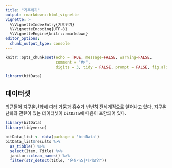 ```yaml
---
title: "기후위기"
output: rmarkdown::html_vignette
vignette: >
  %\VignetteIndexEntry{기후위기}
  %\VignetteEncoding{UTF-8}
  %\VignetteEngine{knitr::rmarkdown}
editor_options: 
  chunk_output_type: console
---
```


```r
knitr::opts_chunk$set(echo = TRUE, message=FALSE, warning=FALSE,
                      comment = "#>", 
                      digits = 3, tidy = FALSE, prompt = FALSE, fig.align = 'center')

```

```r
library(bitData)
```

## 데이터셋

최근들어 지구온난화에 따라 가뭄과 홍수가 빈번히 전세계적으로 일어나고 있다. 지구온난화와 관련이 있는 데이터셋이 `bitData`에 다음이 포함되어 있다.

```r
library(bitData)
library(tidyverse)

bitData_list <- data(package = 'bitData')
bitData_list$results %>%
  as_tibble() %>%
  select(Item, Title) %>% 
  janitor::clean_names() %>% 
  filter(str_detect(title, "온실가스|대기오염"))
``` 



